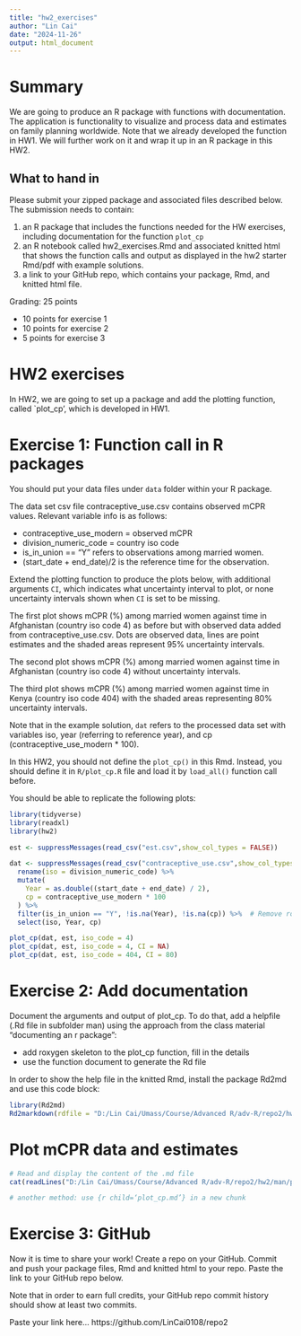 ```yaml
---
title: "hw2_exercises"
author: "Lin Cai"
date: "2024-11-26"
output: html_document
---
```


# Summary

We are going to produce an R package with functions with documentation. The application is functionality to visualize and process data and estimates on family planning worldwide. Note that we already developed the function in HW1. We will further work on it and wrap it up in an R package in this HW2.



## What to hand in
Please submit your zipped package and associated files described below.
The submission needs to contain:

1. an R package that includes the functions needed for the HW exercises, including documentation for the function `plot_cp`
2. an R notebook called hw2_exercises.Rmd and associated knitted html that shows the function calls and output as displayed in the hw2 starter Rmd/pdf with example solutions.
3. a link to your GitHub repo, which contains your package, Rmd, and knitted html file.


Grading: 25 points

- 10 points for exercise 1
- 10 points for exercise 2
- 5 points for exercise 3

# HW2 exercises

In HW2, we are going to set up a package and add the plotting function, called `plot_cp', which is developed in HW1. 

# Exercise 1: Function call in R packages

You should put your data files under `data` folder within your R package.

The data set csv file contraceptive_use.csv contains observed mCPR values. Relevant variable info is as follows:

- contraceptive_use_modern = observed mCPR 
- division_numeric_code = country iso code
- is_in_union == "Y" refers to observations among married women. 
- (start_date + end_date)/2 is the reference time for the observation. 

Extend the plotting function to produce the plots below, with additional arguments `CI`, which indicates what uncertainty interval to plot, or none uncertainty intervals shown when `CI` is set to be missing. 

The first plot shows mCPR (%) among married women against time in Afghanistan (country iso code 4) as before but with observed data added from contraceptive_use.csv. Dots are observed data, lines are point estimates and the shaded areas represent 95% uncertainty intervals. 

The second plot shows mCPR (%) among married women against time in Afghanistan (country iso code 4) without uncertainty intervals. 

The third plot shows mCPR (%) among married women against time in Kenya (country iso code 404) with the shaded areas representing 80% uncertainty intervals. 

Note that in the example solution, `dat` refers to the processed data set with variables iso, year (referring to reference year), and cp (contraceptive_use_modern * 100). 

In this HW2, you should not define the `plot_cp()` in this Rmd. Instead, you should define it in `R/plot_cp.R` file and load it by `load_all()` function call before.

You should be able to replicate the following plots:


```r
library(tidyverse)
library(readxl)
library(hw2)
```

```r
est <- suppressMessages(read_csv("est.csv",show_col_types = FALSE))

dat <- suppressMessages(read_csv("contraceptive_use.csv",show_col_types = FALSE)) %>%
  rename(iso = division_numeric_code) %>%
  mutate(
    Year = as.double((start_date + end_date) / 2),
    cp = contraceptive_use_modern * 100
  ) %>%
  filter(is_in_union == "Y", !is.na(Year), !is.na(cp)) %>%  # Remove rows with missing Year or cp
  select(iso, Year, cp)

plot_cp(dat, est, iso_code = 4)
plot_cp(dat, est, iso_code = 4, CI = NA)
plot_cp(dat, est, iso_code = 404, CI = 80)
```



# Exercise 2: Add documentation 

Document the arguments and output of plot_cp. To do that, add a helpfile (.Rd file in subfolder man) using the approach from the class material "documenting an r package":

- add roxygen skeleton to the plot_cp function, fill in the details
- use the function document to generate the Rd file

In order to show the help file in the knitted Rmd, install the package Rd2md and use this code block:



```r
library(Rd2md)
Rd2markdown(rdfile = "D:/Lin Cai/Umass/Course/Advanced R/adv-R/repo2/hw2/man/plot_cp.Rd", outfile = "D:/Lin Cai/Umass/Course/Advanced R/adv-R/repo2/hw2/man/plot_cp.md")
```



# Plot mCPR data and estimates
```r
# Read and display the content of the .md file
cat(readLines("D:/Lin Cai/Umass/Course/Advanced R/adv-R/repo2/hw2/man/plot_cp.md"), sep = "\n")

# another method: use {r child=‘plot_cp.md’} in a new chunk
```




# Exercise 3: GitHub

Now it is time to share your work! Create a repo on your GitHub. Commit and push your package files, Rmd and knitted html to your repo. Paste the link to your GitHub repo below. 

Note that in order to earn full credits, your GitHub repo commit history should show at least two commits.

Paste your link here...
https://github.com/LinCai0108/repo2

